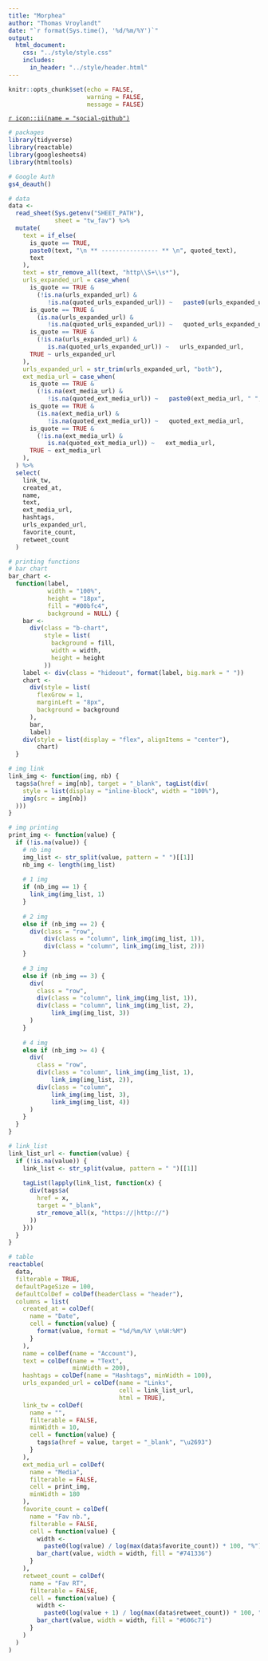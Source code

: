```yaml
---
title: "Morphea"
author: "Thomas Vroylandt"
date: "`r format(Sys.time(), '%d/%m/%Y')`"
output: 
  html_document:
    css: "../style/style.css"
    includes:
      in_header: "../style/header.html"
---
```


```r
knitr::opts_chunk$set(echo = FALSE,
                      warning = FALSE,
                      message = FALSE)
```

<div class = "social-bar">
[`r icon::ii(name = "social-github")` ](https://github.com/tillac/morphea)
</div>

```r
# packages
library(tidyverse)
library(reactable)
library(googlesheets4)
library(htmltools)

# Google Auth
gs4_deauth()

# data
data <-
  read_sheet(Sys.getenv("SHEET_PATH"),
             sheet = "tw_fav") %>%
  mutate(
    text = if_else(
      is_quote == TRUE,
      paste0(text, "\n ** ---------------- ** \n", quoted_text),
      text
    ),
    text = str_remove_all(text, "http\\S+\\s*"),
    urls_expanded_url = case_when(
      is_quote == TRUE &
        (!is.na(urls_expanded_url) &
           !is.na(quoted_urls_expanded_url)) ~   paste0(urls_expanded_url, " ", quoted_urls_expanded_url),
      is_quote == TRUE &
        (is.na(urls_expanded_url) &
           !is.na(quoted_urls_expanded_url)) ~   quoted_urls_expanded_url,
      is_quote == TRUE &
        (!is.na(urls_expanded_url) &
           is.na(quoted_urls_expanded_url)) ~   urls_expanded_url,
      TRUE ~ urls_expanded_url
    ),
    urls_expanded_url = str_trim(urls_expanded_url, "both"),
    ext_media_url = case_when(
      is_quote == TRUE &
        (!is.na(ext_media_url) &
           !is.na(quoted_ext_media_url)) ~   paste0(ext_media_url, " ", quoted_ext_media_url),
      is_quote == TRUE &
        (is.na(ext_media_url) &
           !is.na(quoted_ext_media_url)) ~   quoted_ext_media_url,
      is_quote == TRUE &
        (!is.na(ext_media_url) &
           is.na(quoted_ext_media_url)) ~   ext_media_url,
      TRUE ~ ext_media_url
    ),
  ) %>%
  select(
    link_tw,
    created_at,
    name,
    text,
    ext_media_url,
    hashtags,
    urls_expanded_url,
    favorite_count,
    retweet_count
  )
```


```r
# printing functions
# bar chart
bar_chart <-
  function(label,
           width = "100%",
           height = "18px",
           fill = "#00bfc4",
           background = NULL) {
    bar <-
      div(class = "b-chart",
          style = list(
            background = fill,
            width = width,
            height = height
          ))
    label <- div(class = "hideout", format(label, big.mark = " "))
    chart <-
      div(style = list(
        flexGrow = 1,
        marginLeft = "8px",
        background = background
      ),
      bar,
      label)
    div(style = list(display = "flex", alignItems = "center"),
        chart)
  }

# img link
link_img <- function(img, nb) {
  tags$a(href = img[nb], target = "_blank", tagList(div(
    style = list(display = "inline-block", width = "100%"),
    img(src = img[nb])
  )))
}

# img printing
print_img <- function(value) {
  if (!is.na(value)) {
    # nb img
    img_list <- str_split(value, pattern = " ")[[1]]
    nb_img <- length(img_list)
    
    # 1 img
    if (nb_img == 1) {
      link_img(img_list, 1)
    }
    
    # 2 img
    else if (nb_img == 2) {
      div(class = "row",
          div(class = "column", link_img(img_list, 1)),
          div(class = "column", link_img(img_list, 2)))
    }
    
    # 3 img
    else if (nb_img == 3) {
      div(
        class = "row",
        div(class = "column", link_img(img_list, 1)),
        div(class = "column", link_img(img_list, 2),
            link_img(img_list, 3))
      )
    }
    
    # 4 img
    else if (nb_img >= 4) {
      div(
        class = "row",
        div(class = "column", link_img(img_list, 1),
            link_img(img_list, 2)),
        div(class = "column",
            link_img(img_list, 3),
            link_img(img_list, 4))
      )
    }
  }
}

# link_list
link_list_url <- function(value) {
  if (!is.na(value)) {
    link_list <- str_split(value, pattern = " ")[[1]]
    
    tagList(lapply(link_list, function(x) {
      div(tags$a(
        href = x,
        target = "_blank",
        str_remove_all(x, "https://|http://")
      ))
    }))
  }
}
```

```r
# table
reactable(
  data,
  filterable = TRUE,
  defaultPageSize = 100,
  defaultColDef = colDef(headerClass = "header"),
  columns = list(
    created_at = colDef(
      name = "Date",
      cell = function(value) {
        format(value, format = "%d/%m/%Y \n%H:%M")
      }
    ),
    name = colDef(name = "Account"),
    text = colDef(name = "Text",
                  minWidth = 200),
    hashtags = colDef(name = "Hashtags", minWidth = 100),
    urls_expanded_url = colDef(name = "Links",
                               cell = link_list_url,
                               html = TRUE),
    link_tw = colDef(
      name = "",
      filterable = FALSE,
      minWidth = 10,
      cell = function(value) {
        tags$a(href = value, target = "_blank", "\u2693")
      }
    ),
    ext_media_url = colDef(
      name = "Media",
      filterable = FALSE,
      cell = print_img,
      minWidth = 180
    ),
    favorite_count = colDef(
      name = "Fav nb.",
      filterable = FALSE,
      cell = function(value) {
        width <-
          paste0(log(value) / log(max(data$favorite_count)) * 100, "%")
        bar_chart(value, width = width, fill = "#741336")
      }
    ),
    retweet_count = colDef(
      name = "Fav RT",
      filterable = FALSE,
      cell = function(value) {
        width <-
          paste0(log(value + 1) / log(max(data$retweet_count)) * 100, "%")
        bar_chart(value, width = width, fill = "#606c71")
      }
    )
  )
)
```
